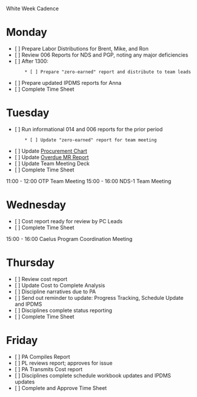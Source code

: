 White Week Cadence

= Monday =
* [ ] Prepare Labor Distributions for Brent, Mike, and Ron
* [ ] Review 006 Reports for NDS and PGP, noting any major deficiencies
* [ ] After 1300:
        * [ ] Prepare "zero-earned" report and distribute to team leads
* [ ] Prepare updated IPDMS reports for Anna
* [ ] Complete Time Sheet

= Tuesday =
* [ ] Run informational 014 and 006 reports for the prior period
        * [ ] Update "zero-earned" report for team meeting
* [ ] Update [[file:///S:/Caelus/106726/Project Controls/Davis/Procurement Chart.xlsx|Procurement Chart]]
* [ ] Update [[file:///F:/106726/106726 - NDS-1 - Overdue MRs.xlsx|Overdue MR Report]]
* [ ] Update Team Meeting Deck
* [ ] Complete Time Sheet

11:00 - 12:00 OTP Team Meeting
15:00 - 16:00 NDS-1 Team Meeting

= Wednesday =
* [ ] Cost report ready for review by PC Leads
* [ ] Complete Time Sheet

15:00 - 16:00 Caelus Program Coordination Meeting

= Thursday =
* [ ] Review cost report
* [ ] Update Cost to Complete Analysis
* [ ] Discipline narratives due to PA
* [ ] Send out reminder to update: Progress Tracking, Schedule Update and IPDMS 
* [ ] Disciplines complete status reporting
* [ ] Complete Time Sheet

= Friday =
* [ ] PA Compiles Report
* [ ] PL reviews report; approves for issue
* [ ] PA Transmits Cost report
* [ ] Disciplines complete schedule workbook updates and IPDMS updates
* [ ] Complete and Approve Time Sheet

